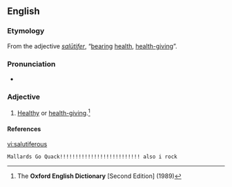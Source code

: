 ==English==

===Etymology===
From the {{etyl|la}} adjective ''[[salutifer#Latin|salūtifer]]'', “[[bear]]ing [[health]], [[health-giving]]”.

===Pronunciation===
* {{a|RP}} {{IPA|/sæljʊˈtɪfɛɹəs/}}

===Adjective===
{{en-adj}}

# {{dated}} [[healthy|Healthy]] or [[health-giving]].<ref name="OED-def">The '''Oxford English Dictionary''' [Second Edition] (1989)</ref>

====References====
<references/>

[[vi:salutiferous]]
 Mallards Go Quack!!!!!!!!!!!!!!!!!!!!!!!!!! also i rock